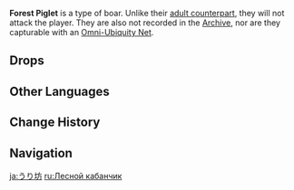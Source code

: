 {{Wildlife Infobox
|type     = 
|image    = Wildlife Forest Piglet Wild.png
|family   = Beasts
|group    = Boars
|location = [[Mondstadt]]<br>[[Liyue]]<br>[[Fontaine]]
}}
'''Forest Piglet''' is a type of boar. Unlike their [[Forest Boar|adult counterpart]], they will not attack the player. They are also not recorded in the [[Archive]], nor are they capturable with an [[Omni-Ubiquity Net]].

==Drops==
{{Card|Raw Meat|2}}

==Other Languages==
{{Other Languages
|en      = Forest Piglet
|zhs     = 小野林猪
|zhs_rm  = Xiǎo-yělínzhū
|zht     = 小野林豬
|zht_rm  = Xiǎo-yělínzhū
|zh_tl   = Small Wild Forest Boar
|ja      = うり坊
|ja_rm   = Uri-bou
|ja_tl   = Wild Boar Piglet
|ko      = 새끼 숲멧돼지
|ko_rm   = Saekki Supmetdwaeji
|ko_tl   = Baby Forest Wild Boar
|es      = Jabato salvaje
|es_tl   = Wild Boar
|fr      = Marcassin des forêts
|fr_tl   = Forest {{wt|marcassin#English|Marcassin}}
|ru      = Лесной кабанчик
|ru_tl   = Forest Piglet
|th      = Forest Piglet
|vi      = Heo Rừng Nhỏ
|vi_tl   = 
|de      = Waldschweinferkel
|de_tl   = Forest Piglet
|id      = Forest Piglet
|pt      = Cria de Javali do Bosque
|pt_tl   = 
|tr      = Orman Domuzu Yavrusu
|tr_tl   = Forest Piglet
|it      = Cinghialetto della foresta
|it_tl   = 
}}

==Change History==
{{Change History|1.0}}

==Navigation==
{{Wildlife Navbox}}

[[ja:うり坊]]
[[ru:Лесной кабанчик]]